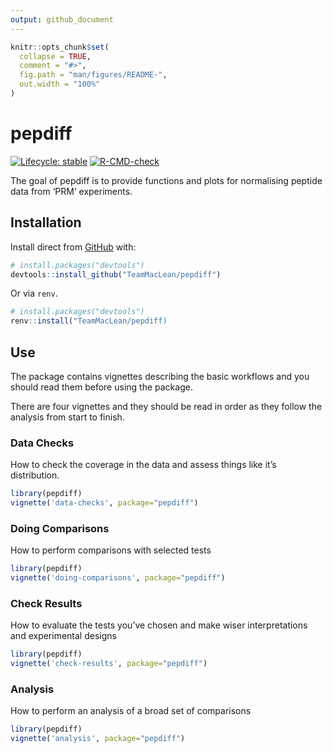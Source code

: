 ```yaml
---
output: github_document
---
```


<!-- README.md is generated from README.Rmd. Please edit that file -->

```r
knitr::opts_chunk$set(
  collapse = TRUE,
  comment = "#>",
  fig.path = "man/figures/README-",
  out.width = "100%"
)
```

# pepdiff

<!-- badges: start -->
[![Lifecycle: stable](https://img.shields.io/badge/lifecycle-stable-brightgreen.svg)](https://lifecycle.r-lib.org/articles/stages.html#stable)
[![R-CMD-check](https://github.com/TeamMacLean/pepdiff/actions/workflows/R-CMD-check.yaml/badge.svg)](https://github.com/TeamMacLean/pepdiff/actions/workflows/R-CMD-check.yaml)
<!-- badges: end -->

The goal of pepdiff is to provide functions and plots for normalising peptide data from 'PRM' experiments.

## Installation

Install direct from [GitHub](https://github.com/) with:

``` r
# install.packages("devtools")
devtools::install_github("TeamMacLean/pepdiff")
```

Or via `renv`.

``` r
# install.packages("devtools")
renv::install("TeamMacLean/pepdiff)
```

## Use

The package contains vignettes describing the basic workflows and you should read them before using the 
package.

There are four vignettes and they should be read in order as they follow the analysis from start to finish.

### Data Checks

How to check the coverage in the data and assess things like it's distribution.

```r
library(pepdiff)
vignette('data-checks', package="pepdiff")
```


### Doing Comparisons

How to perform comparisons with selected tests


```r
library(pepdiff)
vignette('doing-comparisons', package="pepdiff")
```


### Check Results

How to evaluate the tests you've chosen and make wiser interpretations and experimental designs

```r
library(pepdiff)
vignette('check-results', package="pepdiff")
```

### Analysis

How to perform an analysis of a broad set of comparisons

```r
library(pepdiff)
vignette('analysis', package="pepdiff")
```
